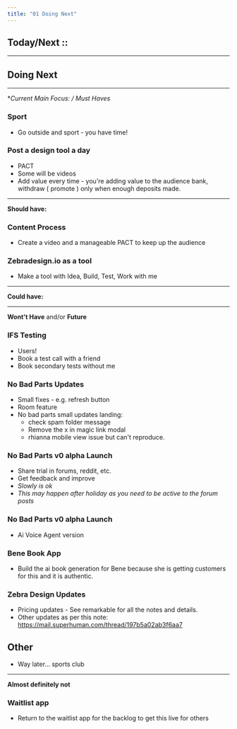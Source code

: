 ```yaml
---
title: "01 Doing Next"
---
```


## Today/Next :: 






---



## Doing Next 




--- 

**Current Main Focus: / Must Haves*
### Sport
- Go outside and sport - you have time! 

### Post a design tool a day 
- PACT 
- Some will be videos 
- Add value every time - you're adding value to the audience bank, withdraw ( promote ) only when enough deposits made. 

---


**Should have:** 

### Content Process 
- Create a video and a manageable PACT to keep up the audience 

### Zebradesign.io as a tool 
- Make a tool with Idea, Build, Test, Work with me 


---


**Could have:**





---


**Wont't Have** and/or **Future**

### IFS Testing
- Users! 
- Book a test call with a friend 
- Book secondary tests without me 

### No Bad Parts Updates
- Small fixes - e.g. refresh button 
- Room feature 
- No bad parts small updates landing:  
	- check spam folder message  
	- Remove the x in magic link modal  
	- rhianna mobile view issue but can't reproduce.

### No Bad Parts v0 alpha Launch 
- Share trial in forums, reddit, etc. 
- Get feedback and improve 
- *Slowly is ok*
- *This may happen after holiday as you need to be active to the forum posts*

### No Bad Parts v0 alpha Launch 
- Ai Voice Agent version 

### Bene Book App 
- Build the ai book generation for Bene because she is getting customers for this and it is authentic. 

### Zebra Design Updates 
- Pricing updates - See remarkable for all the notes and details. 
- Other updates as per this note: https://mail.superhuman.com/thread/197b5a02ab3f6aa7 

## Other 
- Way later... sports club 

---  


**Almost definitely not** 

### Waitlist app 
- Return to the waitlist app for the backlog to get this live for others 

